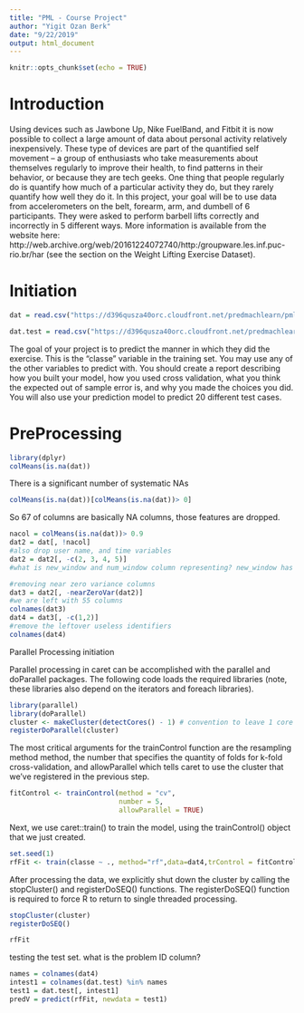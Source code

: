 ```yaml
---
title: "PML - Course Project"
author: "Yigit Ozan Berk"
date: "9/22/2019"
output: html_document
---
```


```r
knitr::opts_chunk$set(echo = TRUE)
```

# Introduction

Using devices such as Jawbone Up, Nike FuelBand, and Fitbit it is now possible to collect a large amount of data about personal activity relatively inexpensively. These type of devices are part of the quantified self movement – a group of enthusiasts who take measurements about themselves regularly to improve their health, to find patterns in their behavior, or because they are tech geeks. One thing that people regularly do is quantify how much of a particular activity they do, but they rarely quantify how well they do it. In this project, your goal will be to use data from accelerometers on the belt, forearm, arm, and dumbell of 6 participants. They were asked to perform barbell lifts correctly and incorrectly in 5 different ways. More information is available from the website here: http://web.archive.org/web/20161224072740/http:/groupware.les.inf.puc-rio.br/har (see the section on the Weight Lifting Exercise Dataset).

# Initiation

```r
dat = read.csv("https://d396qusza40orc.cloudfront.net/predmachlearn/pml-training.csv")

dat.test = read.csv("https://d396qusza40orc.cloudfront.net/predmachlearn/pml-testing.csv")
```



The goal of your project is to predict the manner in which they did the exercise. This is the "classe" variable in the training set. You may use any of the other variables to predict with. You should create a report describing how you built your model, how you used cross validation, what you think the expected out of sample error is, and why you made the choices you did. You will also use your prediction model to predict 20 different test cases.


# PreProcessing

```r
library(dplyr)
colMeans(is.na(dat))
```
There is a significant number of systematic NAs

```r
colMeans(is.na(dat))[colMeans(is.na(dat))> 0]
```

So 67 of columns are basically NA columns, those features are dropped.

```r
nacol = colMeans(is.na(dat))> 0.9
dat2 = dat[, !nacol]
#also drop user name, and time variables
dat2 = dat2[, -c(2, 3, 4, 5)]
#what is new_window and num_window column representing? new_window has the same number of "no"s as the number of NAs in the omitted NA columns.

#removing near zero variance columns
dat3 = dat2[, -nearZeroVar(dat2)]
#we are left with 55 columns
colnames(dat3)
dat4 = dat3[, -c(1,2)]
#remove the leftover useless identifiers
colnames(dat4)
```

Parallel Processing initiation

Parallel processing in caret can be accomplished with the parallel and doParallel packages. The following code loads the required libraries (note, these libraries also depend on the iterators and foreach libraries).
```r
library(parallel)
library(doParallel)
cluster <- makeCluster(detectCores() - 1) # convention to leave 1 core for OS
registerDoParallel(cluster)
```

The most critical arguments for the trainControl function are the resampling method method, the number that specifies the quantity of folds for k-fold cross-validation, and allowParallel which tells caret to use the cluster that we've registered in the previous step.
```r
fitControl <- trainControl(method = "cv",
                           number = 5,
                           allowParallel = TRUE)
```

Next, we use caret::train() to train the model, using the trainControl() object that we just created.
```r
set.seed(1)
rfFit <- train(classe ~ ., method="rf",data=dat4,trControl = fitControl)
```

After processing the data, we explicitly shut down the cluster by calling the stopCluster() and registerDoSEQ() functions. The registerDoSEQ() function is required to force R to return to single threaded processing.
```r
stopCluster(cluster)
registerDoSEQ()
```

```r
rfFit
```

testing the test set. what is the problem ID column?
```r
names = colnames(dat4)
intest1 = colnames(dat.test) %in% names
test1 = dat.test[, intest1]
predV = predict(rfFit, newdata = test1)
```

